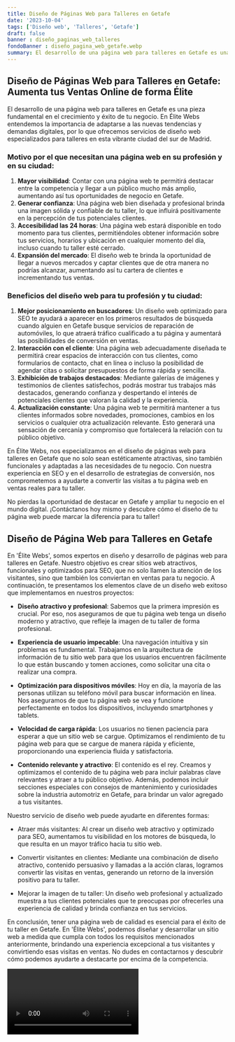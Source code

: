```yaml
---
title: Diseño de Páginas Web para Talleres en Getafe
date: '2023-10-04'
tags: ['Diseño web', 'Talleres', 'Getafe']
draft: false
banner : diseño_paginas_web_talleres
fondoBanner : diseño_pagina_web_getafe.webp
summary: El desarrollo de una página web para talleres en Getafe es una pieza fundamental en el crecimiento y éxito de tu negocio. En Élite Webs entendemos la importancia de adaptarse a las nuevas tendencias y demandas digitales, por lo que ofrecemos servicios de diseño web especializados para talleres en esta vibrante ciudad del sur de Madrid.
---
```


## Diseño de Páginas Web para Talleres en Getafe: Aumenta tus Ventas Online de forma Élite

El desarrollo de una página web para talleres en Getafe es una pieza fundamental en el crecimiento y éxito de tu negocio. En Élite Webs entendemos la importancia de adaptarse a las nuevas tendencias y demandas digitales, por lo que ofrecemos servicios de diseño web especializados para talleres en esta vibrante ciudad del sur de Madrid.

### Motivo por el que necesitan una página web en su profesión y en su ciudad:

1. **Mayor visibilidad**: Contar con una página web te permitirá destacar entre la competencia y llegar a un público mucho más amplio, aumentando así tus oportunidades de negocio en Getafe.
2. **Generar confianza**: Una página web bien diseñada y profesional brinda una imagen sólida y confiable de tu taller, lo que influirá positivamente en la percepción de tus potenciales clientes.
3. **Accesibilidad las 24 horas**: Una página web estará disponible en todo momento para tus clientes, permitiéndoles obtener información sobre tus servicios, horarios y ubicación en cualquier momento del día, incluso cuando tu taller esté cerrado.
4. **Expansión del mercado**: El diseño web te brinda la oportunidad de llegar a nuevos mercados y captar clientes que de otra manera no podrías alcanzar, aumentando así tu cartera de clientes e incrementando tus ventas.

### Beneficios del diseño web para tu profesión y tu ciudad:

1. **Mejor posicionamiento en buscadores**: Un diseño web optimizado para SEO te ayudará a aparecer en los primeros resultados de búsqueda cuando alguien en Getafe busque servicios de reparación de automóviles, lo que atraerá tráfico cualificado a tu página y aumentará las posibilidades de conversión en ventas.
2. **Interacción con el cliente**: Una página web adecuadamente diseñada te permitirá crear espacios de interacción con tus clientes, como formularios de contacto, chat en línea o incluso la posibilidad de agendar citas o solicitar presupuestos de forma rápida y sencilla.
3. **Exhibición de trabajos destacados**: Mediante galerías de imágenes y testimonios de clientes satisfechos, podrás mostrar tus trabajos más destacados, generando confianza y despertando el interés de potenciales clientes que valoran la calidad y la experiencia.
4. **Actualización constante**: Una página web te permitirá mantener a tus clientes informados sobre novedades, promociones, cambios en los servicios o cualquier otra actualización relevante. Esto generará una sensación de cercanía y compromiso que fortalecerá la relación con tu público objetivo.

En Élite Webs, nos especializamos en el diseño de páginas web para talleres en Getafe que no solo sean estéticamente atractivas, sino también funcionales y adaptadas a las necesidades de tu negocio. Con nuestra experiencia en SEO y en el desarrollo de estrategias de conversión, nos comprometemos a ayudarte a convertir las visitas a tu página web en ventas reales para tu taller.

No pierdas la oportunidad de destacar en Getafe y ampliar tu negocio en el mundo digital. ¡Contáctanos hoy mismo y descubre cómo el diseño de tu página web puede marcar la diferencia para tu taller!

<GifSeo />

<Cta />

## Diseño de Página Web para Talleres en Getafe

En 'Élite Webs', somos expertos en diseño y desarrollo de páginas web para talleres en Getafe. Nuestro objetivo es crear sitios web atractivos, funcionales y optimizados para SEO, que no solo llamen la atención de los visitantes, sino que también los conviertan en ventas para tu negocio. A continuación, te presentamos los elementos clave de un diseño web exitoso que implementamos en nuestros proyectos:

- **Diseño atractivo y profesional**: Sabemos que la primera impresión es crucial. Por eso, nos aseguramos de que tu página web tenga un diseño moderno y atractivo, que refleje la imagen de tu taller de forma profesional.

- **Experiencia de usuario impecable**: Una navegación intuitiva y sin problemas es fundamental. Trabajamos en la arquitectura de información de tu sitio web para que los usuarios encuentren fácilmente lo que están buscando y tomen acciones, como solicitar una cita o realizar una compra.

- **Optimización para dispositivos móviles**: Hoy en día, la mayoría de las personas utilizan su teléfono móvil para buscar información en línea. Nos aseguramos de que tu página web se vea y funcione perfectamente en todos los dispositivos, incluyendo smartphones y tablets.

- **Velocidad de carga rápida**: Los usuarios no tienen paciencia para esperar a que un sitio web se cargue. Optimizamos el rendimiento de tu página web para que se cargue de manera rápida y eficiente, proporcionando una experiencia fluida y satisfactoria.

- **Contenido relevante y atractivo**: El contenido es el rey. Creamos y optimizamos el contenido de tu página web para incluir palabras clave relevantes y atraer a tu público objetivo. Además, podemos incluir secciones especiales con consejos de mantenimiento y curiosidades sobre la industria automotriz en Getafe, para brindar un valor agregado a tus visitantes.

Nuestro servicio de diseño web puede ayudarte en diferentes formas:

- Atraer más visitantes: Al crear un diseño web atractivo y optimizado para SEO, aumentamos tu visibilidad en los motores de búsqueda, lo que resulta en un mayor tráfico hacia tu sitio web.

- Convertir visitantes en clientes: Mediante una combinación de diseño atractivo, contenido persuasivo y llamadas a la acción claras, logramos convertir las visitas en ventas, generando un retorno de la inversión positivo para tu taller.

- Mejorar la imagen de tu taller: Un diseño web profesional y actualizado muestra a tus clientes potenciales que te preocupas por ofrecerles una experiencia de calidad y brinda confianza en tus servicios.

En conclusión, tener una página web de calidad es esencial para el éxito de tu taller en Getafe. En 'Élite Webs', podemos diseñar y desarrollar un sitio web a medida que cumpla con todos los requisitos mencionados anteriormente, brindando una experiencia excepcional a tus visitantes y convirtiendo esas visitas en ventas. No dudes en contactarnos y descubrir cómo podemos ayudarte a destacarte por encima de la competencia.

<Video />

<CtaBot job='Talleres' city='Getafe'/>

<Gmaps query='Getafe+españa+maps' />